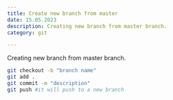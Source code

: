 ```yaml
---
title: Create new branch from master
date: 15.05.2023
description: Creating new branch from master branch.
category: git

---
```

Creating new branch from master branch.

```bash
git checkout -b "branch name"
git add .
git commit -m "description"
git push #it will push to a new branch
```